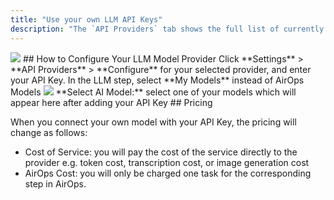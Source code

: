 ```yaml
---
title: "Use your own LLM API Keys"
description: "The `API Providers` tab shows the full list of currently supported model vendors within AirOps. In order to bring your model to AirOps, you need an API Key from the respective vendor. Once connected, you can use your existing models from within the LLM Step, Transcription Step, or Image Generation Step."
---
```

<Frame>
<img src="/images/use-your-own-llm-api-keys.avif"/>
</Frame>
## How to Configure Your LLM Model Provider
<Steps>
<Step>
Click **Settings** > **API Providers** > **Configure** for your selected provider, and enter your API Key.
</Step>
<Step>
 In the LLM step, select **My Models** instead of AirOps Models
<Frame>
<img src="/images/how-to-configure-your-llm-model-provider.avif"/>
</Frame>
</Step>
<Step>
 **Select AI Model:** select one of your models which will appear here after adding your API Key
</Step>
</Steps>
## Pricing

When you connect your own model with your API Key, the pricing will change as follows:

- Cost of Service: you will pay the cost of the service directly to the provider e.g. token cost, transcription cost, or image generation cost
- AirOps Cost: you will only be charged one task for the corresponding step in AirOps.